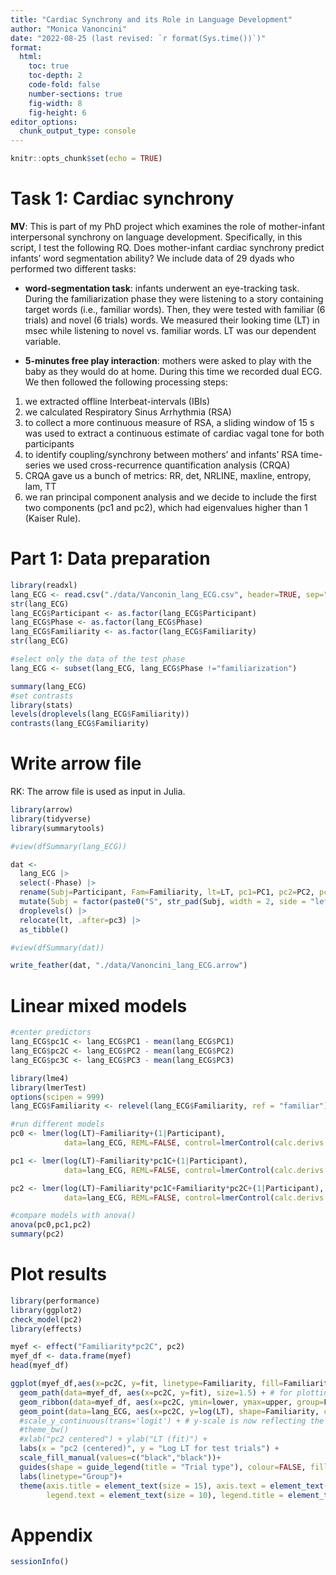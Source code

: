 ```yaml
---
title: "Cardiac Synchrony and its Role in Language Development"
author: "Monica Vanoncini"
date: "2022-08-25 (last revised: `r format(Sys.time())`)"
format: 
  html:
    toc: true
    toc-depth: 2
    code-fold: false
    number-sections: true
    fig-width: 8
    fig-height: 6
editor_options: 
  chunk_output_type: console
---
```


```r
knitr::opts_chunk$set(echo = TRUE)
```


# Task 1: Cardiac synchrony

**MV**: This is part of my PhD project which examines the role of mother-infant interpersonal synchrony on language development. Specifically, in this script, I test the following RQ. Does mother-infant cardiac synchrony predict infants' word segmentation ability? We include data of 29 dyads who performed two different tasks: 

* **word-segmentation task**: infants underwent an eye-tracking task. During the familiarization phase they were listening to a story containing target words (i.e., familiar words). Then, they were tested with familiar (6 trials) and novel (6 trials) words. We measured their looking time (LT) in msec while listening to novel vs. familiar words. LT was our dependent variable.

* **5-minutes free play interaction**: mothers were asked to play with the baby as they would do at home. During this time we recorded dual ECG. We then followed the following processing steps: 
1. we extracted offline Interbeat-intervals (IBIs) 
2. we calculated Respiratory Sinus Arrhythmia (RSA) 
3. to collect a more continuous measure of RSA, a sliding window of 15 s was used to extract a continuous estimate of cardiac vagal tone for both participants 
4. to identify coupling/synchrony between mothers' and infants' RSA time-series we used cross-recurrence quantification analysis (CRQA) 
5. CRQA gave us a bunch of metrics: RR, det, NRLINE, maxline, entropy, lam, TT 
6. we ran principal component analysis and we decide to include the first two components (pc1 and pc2), which had eigenvalues higher than 1 (Kaiser Rule).

# Part 1: Data preparation

```r
library(readxl) 
lang_ECG <- read.csv("./data/Vanconin_lang_ECG.csv", header=TRUE, sep=";", dec = ",") 
str(lang_ECG)
lang_ECG$Participant <- as.factor(lang_ECG$Participant)
lang_ECG$Phase <- as.factor(lang_ECG$Phase)
lang_ECG$Familiarity <- as.factor(lang_ECG$Familiarity)
str(lang_ECG)
```

```r
#select only the data of the test phase
lang_ECG <- subset(lang_ECG, lang_ECG$Phase !="familiarization")

summary(lang_ECG)
#set contrasts
library(stats)
levels(droplevels(lang_ECG$Familiarity))
contrasts(lang_ECG$Familiarity)
```

# Write arrow file

RK: The arrow file is used as input in Julia. 

```r
library(arrow)
library(tidyverse)
library(summarytools)

#view(dfSummary(lang_ECG))

dat <- 
  lang_ECG |> 
  select(-Phase) |> 
  rename(Subj=Participant, Fam=Familiarity, lt=LT, pc1=PC1, pc2=PC2, pc3=PC3) |> 
  mutate(Subj = factor(paste0("S", str_pad(Subj, width = 2, side = "left", pad = "0")))) |> 
  droplevels() |> 
  relocate(lt, .after=pc3) |> 
  as_tibble()

#view(dfSummary(dat))

write_feather(dat, "./data/Vanoncini_lang_ECG.arrow")
```


# Linear mixed models 

```r
#center predictors
lang_ECG$pc1C <- lang_ECG$PC1 - mean(lang_ECG$PC1)
lang_ECG$pc2C <- lang_ECG$PC2 - mean(lang_ECG$PC2)
lang_ECG$pc3C <- lang_ECG$PC3 - mean(lang_ECG$PC3)
```


```r
library(lme4)
library(lmerTest)
options(scipen = 999)
lang_ECG$Familiarity <- relevel(lang_ECG$Familiarity, ref = "familiar")
```

```r
#run different models
pc0 <- lmer(log(LT)~Familiarity+(1|Participant), 
            data=lang_ECG, REML=FALSE, control=lmerControl(calc.derivs = FALSE))

pc1 <- lmer(log(LT)~Familiarity*pc1C+(1|Participant),
            data=lang_ECG, REML=FALSE, control=lmerControl(calc.derivs = FALSE))

pc2 <- lmer(log(LT)~Familiarity*pc1C+Familiarity*pc2C+(1|Participant),
            data=lang_ECG, REML=FALSE, control=lmerControl(calc.derivs = FALSE))

#compare models with anova()
anova(pc0,pc1,pc2)
summary(pc2)
```

# Plot results

```r
library(performance)
library(ggplot2)
check_model(pc2)
library(effects)

myef <- effect("Familiarity*pc2C", pc2)
myef_df <- data.frame(myef)
head(myef_df)
```

```r
ggplot(myef_df,aes(x=pc2C, y=fit, linetype=Familiarity, fill=Familiarity, size=Familiarity)) +
  geom_path(data=myef_df, aes(x=pc2C, y=fit), size=1.5) + # for plotting the lines
  geom_ribbon(data=myef_df, aes(x=pc2C, ymin=lower, ymax=upper, group=Familiarity), alpha=.3) +
  geom_point(data=lang_ECG, aes(x=pc2C, y=log(LT), shape=Familiarity, colour=Participant), size=1.5) +
  #scale_y_continuous(trans='logit') + # y-scale is now reflecting the logit space
  #theme_bw() 
  #xlab("pc2 centered") + ylab("LT (fit)") +
  labs(x = "pc2 (centered)", y = "Log LT for test trials") +
  scale_fill_manual(values=c("black","black"))+
  guides(shape = guide_legend(title = "Trial type"), colour=FALSE, fill=FALSE, size=FALSE) +
  labs(linetype="Group")+
  theme(axis.title = element_text(size = 15), axis.text = element_text(size = 12), 
        legend.text = element_text(size = 10), legend.title = element_text(size = 10))
```

# Appendix

```r
sessionInfo()
```

